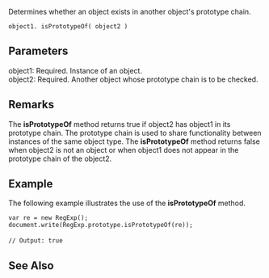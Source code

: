 Determines whether an object exists in another object's prototype chain.

 object1. isPrototypeOf( object2 )
==Parameters==
; object1: Required. Instance of an object.
; object2: Required. Another object whose prototype chain is to be checked.

==Remarks==
The '''isPrototypeOf''' method returns true if object2 has object1 in its prototype chain. The prototype chain is used to share functionality between instances of the same object type. The '''isPrototypeOf''' method returns false when object2 is not an object or when object1 does not appear in the prototype chain of the object2.


==Example==
The following example illustrates the use of the '''isPrototypeOf''' method.

 var re = new RegExp();
 document.write(RegExp.prototype.isPrototypeOf(re));
 
 // Output: true

==See Also==

              
